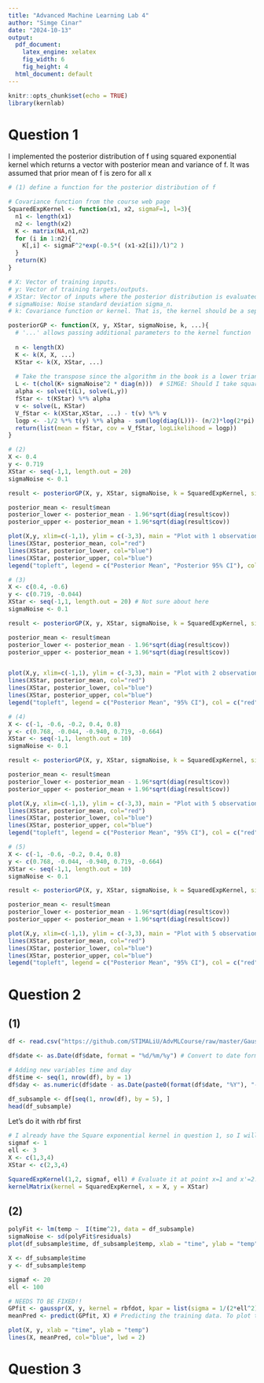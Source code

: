 ```yaml
---
title: "Advanced Machine Learning Lab 4"
author: "Simge Cinar"
date: "2024-10-13"
output:
  pdf_document: 
    latex_engine: xelatex
    fig_width: 6
    fig_height: 4
  html_document: default
---
```


```r
knitr::opts_chunk$set(echo = TRUE)
library(kernlab)
```

# Question 1

I implemented the posterior distribution of f using squared exponential kernel which returns a vector with posterior mean and variance of f. It was assumed that prior mean of f is zero for all x 
```r
# (1) define a function for the posterior distribution of f

# Covariance function from the course web page
SquaredExpKernel <- function(x1, x2, sigmaF=1, l=3){
  n1 <- length(x1)
  n2 <- length(x2)
  K <- matrix(NA,n1,n2)
  for (i in 1:n2){
    K[,i] <- sigmaF^2*exp(-0.5*( (x1-x2[i])/l)^2 )
  }
  return(K)
}

# X: Vector of training inputs.
# y: Vector of training targets/outputs.
# XStar: Vector of inputs where the posterior distribution is evaluated, i.e. X∗.
# sigmaNoise: Noise standard deviation sigma_n.
# k: Covariance function or kernel. That is, the kernel should be a separate function

posteriorGP <- function(X, y, XStar, sigmaNoise, k, ...){
  # '...' allows passing additional parameters to the kernel function
  
  n <- length(X)
  K <- k(X, X, ...)
  KStar <- k(X, XStar, ...)
  
  # Take the transpose since the algorithm in the book is a lower triangular matrix, whereas the R function   returns an upper triangular matrix.
  L <- t(chol(K+ sigmaNoise^2 * diag(n)))  # SIMGE: Should I take square here ??
  alpha <- solve(t(L), solve(L,y))
  fStar <- t(KStar) %*% alpha
  v <- solve(L, KStar)
  V_fStar <- k(XStar,XStar, ...) - t(v) %*% v
  logp <- -1/2 %*% t(y) %*% alpha - sum(log(diag(L)))- (n/2)*log(2*pi)
  return(list(mean = fStar, cov = V_fStar, logLikelihood = logp))
}
```

```r
# (2)
X <- 0.4
y <- 0.719
XStar <- seq(-1,1, length.out = 20) 
sigmaNoise <- 0.1

result <- posteriorGP(X, y, XStar, sigmaNoise, k = SquaredExpKernel, sigmaF = 1, l = 0.3)

posterior_mean <- result$mean
posterior_lower <- posterior_mean - 1.96*sqrt(diag(result$cov))
posterior_upper <- posterior_mean + 1.96*sqrt(diag(result$cov))

plot(X,y, xlim=c(-1,1), ylim = c(-3,3), main = "Plot with 1 observation") 
lines(XStar, posterior_mean, col="red")
lines(XStar, posterior_lower, col="blue")
lines(XStar, posterior_upper, col="blue")
legend("topleft", legend = c("Posterior Mean", "Posterior 95% CI"), col = c("red", "blue"), lty = 1, lwd = 2)     
```

```r
# (3)
X <- c(0.4, -0.6)
y <- c(0.719, -0.044)
XStar <- seq(-1,1, length.out = 20) # Not sure about here
sigmaNoise <- 0.1

result <- posteriorGP(X, y, XStar, sigmaNoise, k = SquaredExpKernel, sigmaF = 1, l = 0.3)

posterior_mean <- result$mean
posterior_lower <- posterior_mean - 1.96*sqrt(diag(result$cov))
posterior_upper <- posterior_mean + 1.96*sqrt(diag(result$cov))


plot(X,y, xlim=c(-1,1), ylim = c(-3,3), main = "Plot with 2 observations") 
lines(XStar, posterior_mean, col="red")
lines(XStar, posterior_lower, col="blue")
lines(XStar, posterior_upper, col="blue")
legend("topleft", legend = c("Posterior Mean", "95% CI"), col = c("red", "blue"), lty = 1, lwd = 2)     
```

```r
# (4)
X <- c(-1, -0.6, -0.2, 0.4, 0.8)
y <- c(0.768, -0.044, -0.940, 0.719, -0.664)
XStar <- seq(-1,1, length.out = 10)
sigmaNoise <- 0.1

result <- posteriorGP(X, y, XStar, sigmaNoise, k = SquaredExpKernel, sigmaF = 1, l = 0.3)

posterior_mean <- result$mean
posterior_lower <- posterior_mean - 1.96*sqrt(diag(result$cov))
posterior_upper <- posterior_mean + 1.96*sqrt(diag(result$cov))

plot(X,y, xlim=c(-1,1), ylim = c(-3,3), main = "Plot with 5 observations") 
lines(XStar, posterior_mean, col="red")
lines(XStar, posterior_lower, col="blue")
lines(XStar, posterior_upper, col="blue")
legend("topleft", legend = c("Posterior Mean", "95% CI"), col = c("red", "blue"), lty = 1, lwd = 2)  
```

```r
# (5)
X <- c(-1, -0.6, -0.2, 0.4, 0.8)
y <- c(0.768, -0.044, -0.940, 0.719, -0.664)
XStar <- seq(-1,1, length.out = 10)
sigmaNoise <- 0.1

result <- posteriorGP(X, y, XStar, sigmaNoise, k = SquaredExpKernel, sigmaF = 1, l = 1)

posterior_mean <- result$mean
posterior_lower <- posterior_mean - 1.96*sqrt(diag(result$cov))
posterior_upper <- posterior_mean + 1.96*sqrt(diag(result$cov))

plot(X,y, xlim=c(-1,1), ylim = c(-3,3), main = "Plot with 5 observations") 
lines(XStar, posterior_mean, col="red")
lines(XStar, posterior_lower, col="blue")
lines(XStar, posterior_upper, col="blue")
legend("topleft", legend = c("Posterior Mean", "95% CI"), col = c("red", "blue"), lty = 1, lwd = 2) 
```

# Question 2

## (1)
```r
df <- read.csv("https://github.com/STIMALiU/AdvMLCourse/raw/master/GaussianProcess/Code/TempTullinge.csv", header=TRUE, sep=";")

df$date <- as.Date(df$date, format = "%d/%m/%y") # Convert to date format

# Adding new variables time and day
df$time <- seq(1, nrow(df), by = 1)
df$day <- as.numeric(df$date - as.Date(paste0(format(df$date, "%Y"), "-01-01"))) + 1

df_subsample <- df[seq(1, nrow(df), by = 5), ]
head(df_subsample)
```

Let's do it with rbf first


```r
# I already have the Square exponential kernel in question 1, so I will use it directly
sigmaf <- 1
ell <- 3
X <- c(1,3,4)
XStar <- c(2,3,4)

SquaredExpKernel(1,2, sigmaf, ell) # Evaluate it at point x=1 and x'=2.
kernelMatrix(kernel = SquaredExpKernel, x = X, y = XStar) 
```

## (2)
```r

polyFit <- lm(temp ~  I(time^2), data = df_subsample)
sigmaNoise <- sd(polyFit$residuals)
plot(df_subsample$time, df_subsample$temp, xlab = "time", ylab = "temp")
```
```r
X <- df_subsample$time
y <- df_subsample$temp

sigmaf <- 20
ell <- 100

# NEEDS TO BE FIXED!!
GPfit <- gausspr(X, y, kernel = rbfdot, kpar = list(sigma = 1/(2*ell^2)), var = sigmaNoise^2)
meanPred <- predict(GPfit, X) # Predicting the training data. To plot the fit.

plot(X, y, xlab = "time", ylab = "temp")
lines(X, meanPred, col="blue", lwd = 2)
```






# Question 3


